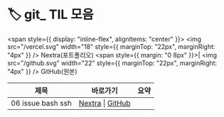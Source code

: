 # 🏷️ git_ TIL 모음

<span style={{ display: "inline-flex", alignItems: "center" }}> <img src="/vercel.svg" width="18" style={{ marginTop: "22px", marginRight: "4px" }} /> Nextra(포트폴리오) <span style={{ margin: "0 8px" }}>|</span> <img src="/github.svg" width="22" style={{ marginTop: "22px", marginRight: "4px" }} /> GitHub(원본)</span>

| 제목 | 바로가기 | 요약 |
|------|----------|------|
| 06 issue bash ssh | [Nextra](/til/til-2025/til-07/06-issue-bash-ssh) \| [GitHub](https://github.com/MinHyeok-lee1/TIL/blob/main/2025/07/06-issue-bash-ssh.md) |  |
